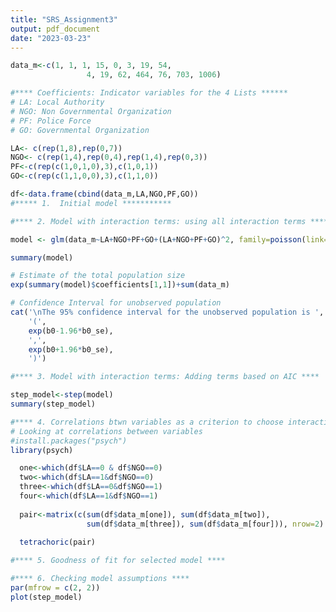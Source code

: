 ---
title: "SRS_Assignment3"
output: pdf_document
date: "2023-03-23"
---
```{r}



data_m<-c(1, 1, 1, 15, 0, 3, 19, 54, 
                 4, 19, 62, 464, 76, 703, 1006)

#**** Coefficients: Indicator variables for the 4 Lists ******
# LA: Local Authority
# NGO: Non Governmental Organization
# PF: Police Force
# GO: Governmental Organization

LA<- c(rep(1,8),rep(0,7))
NGO<- c(rep(1,4),rep(0,4),rep(1,4),rep(0,3))
PF<-c(rep(c(1,0,1,0),3),c(1,0,1))
GO<-c(rep(c(1,1,0,0),3),c(1,1,0))

df<-data.frame(cbind(data_m,LA,NGO,PF,GO))
#***** 1.  Initial model ***********

```


```{r}
#**** 2. Model with interaction terms: using all interaction terms *****

model <- glm(data_m~LA+NGO+PF+GO+(LA+NGO+PF+GO)^2, family=poisson(link="log"))

summary(model)

# Estimate of the total population size
exp(summary(model)$coefficients[1,1])+sum(data_m)

# Confidence Interval for unobserved population
cat('\nThe 95% confidence interval for the unobserved population is ',
    '(',
    exp(b0-1.96*b0_se),
    ',',
    exp(b0+1.96*b0_se),
    ')')

```

```{r}
#**** 3. Model with interaction terms: Adding terms based on AIC ****

step_model<-step(model)
summary(step_model)
```


```{r}
#**** 4. Correlations btwn variables as a criterion to choose interactions ****
# Looking at correlations between variables 
#install.packages("psych")
library(psych)

  one<-which(df$LA==0 & df$NGO==0)
  two<-which(df$LA==1&df$NGO==0)
  three<-which(df$LA==0&df$NGO==1)
  four<-which(df$LA==1&df$NGO==1)
  
  pair<-matrix(c(sum(df$data_m[one]), sum(df$data_m[two]), 
                 sum(df$data_m[three]), sum(df$data_m[four])), nrow=2)
  
  tetrachoric(pair)
```
```{r}
#**** 5. Goodness of fit for selected model ****
```


```{r}
#**** 6. Checking model assumptions ****
par(mfrow = c(2, 2))
plot(step_model)
```

